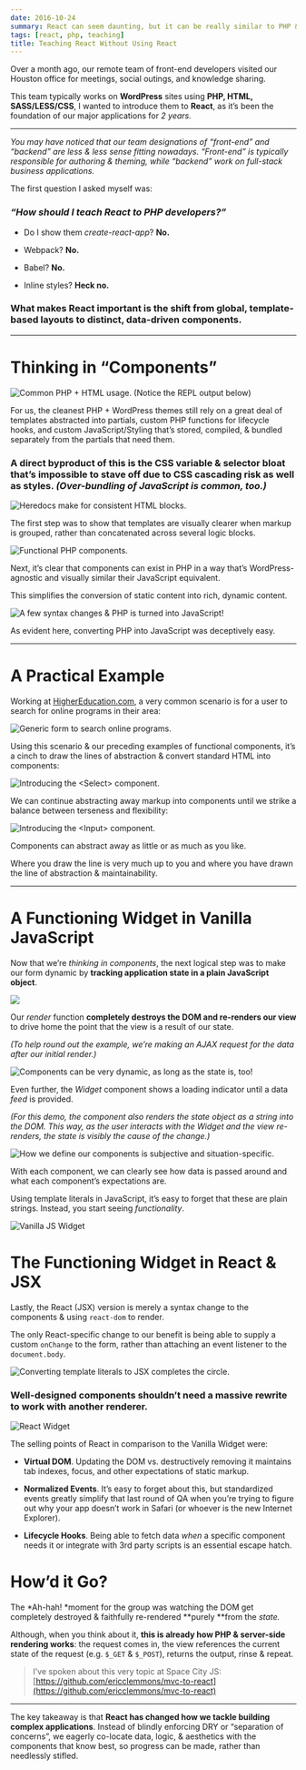 ```yaml
---
date: 2016-10-24
summary: React can seem daunting, but it can be really similar to PHP & traditional websites.
tags: [react, php, teaching]
title: Teaching React Without Using React
---
```


Over a month ago, our remote team of front-end developers visited our Houston office for meetings, social outings, and knowledge sharing.

This team typically works on **WordPress** sites using **PHP, HTML,
SASS/LESS/CSS**, I wanted to introduce them to **React**, as it’s been the foundation of our major applications for _2 years._

---

_You may have noticed that our team designations of “front-end” and “backend” are less & less sense fitting nowadays. “Front-end” is typically responsible for authoring & theming, while “backend” work on full-stack business applications._

The first question I asked myself was:

### _“**How should I teach React to PHP developers?**”_

- Do I show them _create-react-app_? **No.**

- Webpack? **No.**

- Babel? **No.**

- Inline styles? **Heck no.**

### What makes React important is the shift from global, template-based layouts to distinct, data-driven components.

---

# Thinking in “Components”

![Common PHP + HTML usage. (**Notice the REPL output below**)](https://cdn-images-1.medium.com/max/3144/1*-tx6apx0xY32J0bTinCy_w.png)

For us, the cleanest PHP + WordPress themes still rely on a great deal of
templates abstracted into partials, custom PHP functions for lifecycle hooks,
and custom JavaScript/Styling that’s stored, compiled, & bundled separately from the partials that need them.

### A direct byproduct of this is the CSS variable & selector bloat that’s impossible to stave off due to **CSS cascading risk as well as styles**. _(Over-bundling of JavaScript is common, too.)_

![Heredocs make for consistent HTML blocks.](https://cdn-images-1.medium.com/max/3144/1*Ut7ZoP0kmA8-g90cOybKIg.png)

The first step was to show that templates are visually clearer when markup is grouped, rather than concatenated across several logic blocks.

![Functional PHP components.](https://cdn-images-1.medium.com/max/3144/1*aJCVpgDzDpDDpQ9bfwzzZA.png)

Next, it’s clear that components can exist in PHP in a way that’s WordPress-agnostic and visually similar their JavaScript equivalent.

This simplifies the conversion of static content into rich, dynamic content.

![A few syntax changes & PHP is turned into JavaScript!](https://cdn-images-1.medium.com/max/3144/1*JwFQ4EXWGALq7_50wFOthg.png)

As evident here, converting PHP into JavaScript was deceptively easy.

---

# A Practical Example

Working at [HigherEducation.com](http://www.highereducation.com/), a very common scenario is for a user to search for online programs in their area:

![Generic form to search online programs.](https://cdn-images-1.medium.com/max/3144/1*tjK31VtrILRSGtd-O_W0FQ.png)

Using this scenario & our preceding examples of functional components, it’s a cinch to draw the lines of abstraction & convert standard HTML into components:

![Introducing the `<Select>` component.](https://cdn-images-1.medium.com/max/3144/1*D-Rum0NVgw_eIHW6HWrwDA.png)

We can continue abstracting away markup into components until we strike a balance between terseness and flexibility:

![Introducing the `<Input>` component.](https://cdn-images-1.medium.com/max/3144/1*0Isw3_h8wCy1Z7C3bAe9_g.png)

Components can abstract away as little or as much as you like.

Where you draw the line is very much up to you and where you have drawn the line of abstraction & maintainability.

---

# A Functioning Widget in Vanilla JavaScript

Now that we’re _thinking in components_, the next logical step was to make our form dynamic by **tracking application state in a plain JavaScript object**.

![](https://cdn-images-1.medium.com/max/3144/1*tIAJezyiJbHlEw1ODDJhvw.png)

Our _render_ function **completely destroys the DOM and re-renders our view** to drive home the point that the view is a result of our state.

_(To help round out the example, we’re making an AJAX request for the data after our initial render.)_

![Components can be very dynamic, as long as the state is, too!](https://cdn-images-1.medium.com/max/3144/1*27K5eKSKjjdakSmp1tswwg.png)

Even further, the _Widget_ component shows a loading indicator until a data _feed_ is provided.

_(For this demo, the component also renders the state object as a string into the DOM. This way, as the user interacts with the Widget and the view re-renders, the state is visibly the cause of the change.)_

![How we define our components is subjective and situation-specific.](https://cdn-images-1.medium.com/max/3144/1*drSZF6HZfrCMhrxW3Z5qVw.png)

With each component, we can clearly see how data is passed around and what each component’s expectations are.

Using template literals in JavaScript, it’s easy to forget that these are plain strings. Instead, you start seeing _functionality_.

![Vanilla JS Widget](https://cdn-images-1.medium.com/max/1812/1*R6ILLZcFYYLB7YRFXYP_vg.gif)

# The Functioning Widget in React & JSX

Lastly, the React (JSX) version is merely a syntax change to the components & using `react-dom` to render.

The only React-specific change to our benefit is being able to supply a custom `onChange` to the form, rather than attaching an event listener to the `document.body`.

![Converting template literals to JSX completes the circle.](https://cdn-images-1.medium.com/max/3144/1*LKngMsJPhrEi4QsDxORlMg.png)

### **Well-designed components shouldn’t need a massive rewrite to work with another renderer.**

![React Widget](https://cdn-images-1.medium.com/max/1848/1*7cuPoGe9J6AE3Nvpd5UOUw.gif)

The selling points of React in comparison to the Vanilla Widget were:

- **Virtual DOM**. Updating the DOM vs. destructively removing it maintains tab indexes, focus, and other expectations of static markup.

- **Normalized Events**. It’s easy to forget about this, but standardized events greatly simplify that last round of QA when you’re trying to figure out why your app doesn’t work in Safari (or whoever is the new Internet Explorer).

- **Lifecycle Hooks**. Being able to fetch data _when_ a specific component needs it or integrate with 3rd party scripts is an essential escape hatch.

# How’d it Go?

The *Ah-hah! *moment for the group was watching the DOM get completely destroyed & faithfully re-rendered **purely **from the _state._

Although, when you think about it, **this is already how PHP & server-side rendering works**: the request comes in, the view references the current state of the request (e.g. `$_GET` & `$_POST`), returns the output, rinse & repeat.

> I’ve spoken about this very topic at Space City JS: [https://github.com/ericclemmons/mvc-to-react](https://github.com/ericclemmons/mvc-to-react)

---

The key takeaway is that **React has changed how we tackle building complex applications**. Instead of blindly enforcing DRY or “separation of concerns”, we eagerly co-locate data, logic, & aesthetics with the components that know best, so progress can be made, rather than needlessly stifled.
